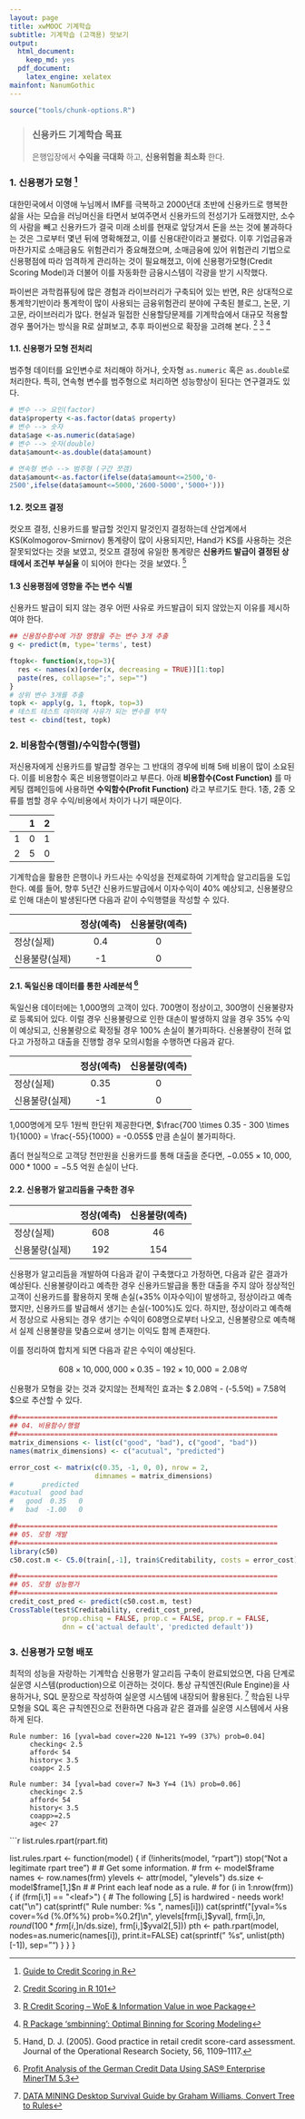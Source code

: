 ```yaml
---
layout: page
title: xwMOOC 기계학습
subtitle: 기계학습 (고객용) 맛보기
output:
  html_document: 
    keep_md: yes
  pdf_document:
    latex_engine: xelatex
mainfont: NanumGothic
---
```

 
``` r
source("tools/chunk-options.R")
```

> ### 신용카드 기계학습 목표 {.getready}
>
> 은행입장에서 **수익을 극대화** 하고, **신용위험을 최소화** 한다.

### 1. 신용평가 모형 [^ml-credit-scoring-sharma]

[^ml-credit-scoring-sharma]: [Guide to Credit Scoring in R](https://cran.r-project.org/doc/contrib/Sharma-CreditScoring.pdf)

대한민국에서 이영애 누님께서 IMF를 극복하고 2000년대 초반에 신용카드로 행복한 삶을 사는 모습을 러닝머신을 타면서 보여주면서 신용카드의 전성기가 도래했지만, 소수의 사람을 빼고 신용카드가 결국 미래 소비를 현재로 앞당겨서 돈을 쓰는 것에 불과하다는 것은 그로부터 몇년 뒤에 명확해졌고, 이를 신용대란이라고 불렀다. 이후 기업금융과 마찬가지로 소매금융도 위험관리가 중요해졌으며, 소매금융에 있어 위험관리 기법으로 신용평점에 따라 엄격하게 관리하는 것이 필요해졌고, 이에 신용평가모형(Credit Scoring Model)과 더불어 이를 자동화한 금융시스템이 각광을 받기 시작했다. 

파이썬은 과학컴퓨팅에 많은 경험과 라이브러리가 구축되어 있는 반면, R은 상대적으로 통계학기반이라 통계학이 많이 사용되는 금융위험관리 분야에 구축된 블로그, 논문, 기고문, 라이브러리가 많다. 현실과 밀접한 신용할당문제를 기계학습에서 대규모 적용할 경우 풀어가는 방식을 R로 살펴보고, 추후 파이썬으로 확장을 고려해 본다. [^credit-scoring-101] [^credit-scoring-woe] [^credit-scoring-binning]

[^credit-scoring-101]: [Credit Scoring in R 101](http://www.r-bloggers.com/credit-scoring-in-r-101/)
[^credit-scoring-woe]: [R Credit Scoring – WoE & Information Value in woe Package](http://www.r-bloggers.com/r-credit-scoring-woe-information-value-in-woe-package/)
[^credit-scoring-binning]: [R Package 'smbinning': Optimal Binning for Scoring Modeling](http://www.r-bloggers.com/r-package-smbinning-optimal-binning-for-scoring-modeling/)

#### 1.1. 신용평가 모형 전처리

범주형 데이터를 요인변수로 처리해야 하거나, 숫자형 `as.numeric` 혹은 `as.double`로 처리한다. 특히, 연속형 변수를 범주형으로 처리하면 성능향상이 된다는 연구결과도 있다.

```r
# 변수 --> 요인(factor)
data$property <-as.factor(data$ property)
# 변수 --> 숫자
data$age <-as.numeric(data$age)
# 변수 --> 숫자(double)
data$amount<-as.double(data$amount)

# 연속형 변수 --> 범주형 (구간 쪼갬)
data$amount<-as.factor(ifelse(data$amount<=2500,'0-
2500',ifelse(data$amount<=5000,'2600-5000','5000+')))
```

#### 1.2. 컷오프 결정

컷오프 결정, 신용카드를 발급할 것인지 말것인지 결정하는데 산업계에서 KS(Kolmogorov-Smirnov) 통계량이 많이 사용되지만, Hand가 KS를 사용하는 것은 잘못되었다는 것을 보였고, 컷오프 결정에 유일한 통계량은 **신용카드 발급이 결정된 상태에서 조건부 부실율** 이 되어야 한다는 것을 보였다. [^hand-2005]

[^hand-2005]: Hand, D. J. (2005). Good practice in retail credit score-card assessment. Journal of the Operational Research Society, 56, 1109–1117.

#### 1.3 신용평점에 영향을 주는 변수 식별

신용카드 발급이 되지 않는 경우 어떤 사유로 카드발급이 되지 않았는지 이유를 제시하여야 한다.


```r
## 신용점수함수에 가장 영향을 주는 변수 3개 추출
g <- predict(m, type='terms', test)

ftopk<- function(x,top=3){
  res <- names(x)[order(x, decreasing = TRUE)][1:top]
  paste(res, collapse=";", sep="")
}
# 상위 변수 3개를 추출
topk <- apply(g, 1, ftopk, top=3)
# 테스트 테스트 데이터에 사유가 되는 변수를 부착
test <- cbind(test, topk)
```

### 2. 비용함수(행렬)/수익함수(행렬)

저신용자에게 신용카드를 발급할 경우는 그 반대의 경우에 비해 5배 비용이 많이 소요된다. 이를 비용함수 혹은 비용행렬이라고 부른다.
아래 **비용함수(Cost Function)** 를 마케팅 캠페인등에 사용하면 **수익함수(Profit Function)** 라고 부르기도 한다. 1종, 2종 오류를 범할 경우 수익/비용에서 차이가 나기 때문이다. 

| | 1 | 2 |
|----|-----|-----|
| 1  |  0  |  1  |
| 2  |  5  |  0  |

기계학습을 활용한 은행이나 카드사는 수익성을 전제로하여 기계학습 알고리듬을 도입한다. 예를 들어, 
향후 5년간 신용카드발급에서 이자수익이 40% 예상되고, 신용불량으로 인해 대손이 발생된다면 다음과 같이 수익행렬을 작성할 수 있다.

|                 | 정상(예측) | 신용불량(예측) |
|-----------------|:---------:|:---------:|
| 정상(실제)         |   0.4     |     0     |
| 신용불량(실제)      |    -1     |     0     |

#### 2.1. 독일신용 데이터를 통한 사례분석 [^profit-analysis-sas]

독일신용 데이터에는 1,000명의 고객이 있다. 700명이 정상이고, 300명이 신용불량자로 등록되어 있다. 이럴 경우 신용불량으로 인한 대손이 발생하지 않을 경우 35% 수익이 예상되고, 신용불량으로 확정될 경우 100% 손실이 불가피하다. 신용불량이 전혀 없다고 가정하고 대출을 진행할 경우 모의시험을 수행하면 다음과 같다.

|                 | 정상(예측) | 신용불량(예측) |
|-----------------|:---------:|:---------:|
| 정상(실제)         |   0.35     |     0     |
| 신용불량(실제)      |    -1     |     0     |

1,000명에게 모두 1원씩 한단위 제공한다면, $\frac{700 \times 0.35 - 300 \times 1}{1000} = \frac{-55}{1000} = -0.055$ 만큼 손실이 불가피하다.

좀더 현실적으로 고객당 천만원을 신용카드를 통해 대출을 준다면, $-0.055 \times 10,000,000 * 1000 = -5.5$ 억원 손실이 난다.


#### 2.2. 신용평가 알고리듬을 구축한 경우


|                 | 정상(예측) | 신용불량(예측) |
|-----------------|:---------:|:---------:|
| 정상(실제)         |   608    |    46     |
| 신용불량(실제)      |    192    |   154    |


신용평가 알고리듬을 개발하여 다음과 같이 구축했다고 가정하면, 다음과 같은 결과가 예상된다.
신용불량이라고 예측한 경우 신용카드발급을 통한 대출을 주지 않아 정상적인 고객이 신용카드를 활용하지 못해 손실(+35% 이자수익)이 발생하고, 정상이라고 예측했지만, 신용카드를 발급해서 생기는 손실(-100%)도 있다. 하지만, 정상이라고 예측해서 정상으로 사용되는 경우 생기는 수익이 608명으로부터 나오고, 신용불량으로 예측해서 실제 신용불량을 맞춤으로써 생기는 이익도 함께 존재한다.

이를 정리하여 합치게 되면 다음과 같은 수익이 예상된다.

$$ 608 \times 10,000,000 \times 0.35 - 192 \times 10,000 = 2.08억$$

신용평가 모형을 갖는 것과 갖지않는 전체적인 효과는 $ 2.08억 - (-5.5억) = 7.58억 $으로 추산할 수 있다.

[^profit-analysis-sas]: [Profit Analysis of the German Credit Data Using SAS® Enterprise MinerTM 5.3](http://www.sas.com/technologies/analytics/datamining/miner/trial/german-credit-data.pdf)


```r
##================================================================
## 04. 비용함수/행렬
##================================================================
matrix_dimensions <- list(c("good", "bad"), c("good", "bad"))
names(matrix_dimensions) <- c("acutual", "predicted")

error_cost <- matrix(c(0.35, -1, 0, 0), nrow = 2,
                     dimnames = matrix_dimensions)
#       predicted
#acutual  good bad
#   good  0.35   0
#   bad  -1.00   0

##================================================================
## 05. 모형 개발
##================================================================
library(c50)
c50.cost.m <- C5.0(train[,-1], train$Creditability, costs = error_cost)

##================================================================
## 05. 모형 성능평가
##================================================================
credit_cost_pred <- predict(c50.cost.m, test)
CrossTable(test$Creditability, credit_cost_pred,
             prop.chisq = FALSE, prop.c = FALSE, prop.r = FALSE,
             dnn = c('actual default', 'predicted default'))
```

### 3. 신용평가 모형 배포 

최적의 성능을 자랑하는 기계학습 신용평가 알고리듬 구축이 완료되었으면, 다음 단계로 실운영 시스템(production)으로 이관하는 것이다. 통상 규칙엔진(Rule Engine)을 사용하거나, SQL 문장으로 작성하여 실운영 시스템에 내장되어 활용된다. [^convert-tree-to-rules]
학습된 나무모형을 SQL 혹은 규칙엔진으로 전환하면 다음과 같은 결과를 실운영 시스템에서 사용하게 된다.

~~~ {.output}
Rule number: 16 [yval=bad cover=220 N=121 Y=99 (37%) prob=0.04]
     checking< 2.5
     afford< 54
     history< 3.5
     coapp< 2.5

Rule number: 34 [yval=bad cover=7 N=3 Y=4 (1%) prob=0.06]
     checking< 2.5
     afford< 54
     history< 3.5
     coapp>=2.5
     age< 27
~~~


[^convert-tree-to-rules]: [DATA MINING Desktop Survival Guide by Graham Williams, Convert Tree to Rules](http://www.togaware.com/datamining/survivor/Convert_Tree.html)


```r

list.rules.rpart(rpart.fit)

list.rules.rpart <- function(model)
{
  if (!inherits(model, "rpart")) stop("Not a legitimate rpart tree")
  #
  # Get some information.
  #
  frm     <- model$frame
  names   <- row.names(frm)
  ylevels <- attr(model, "ylevels")
  ds.size <- model$frame[1,]$n
  #
  # Print each leaf node as a rule.
  #
  for (i in 1:nrow(frm))
  {
    if (frm[i,1] == "<leaf>")
    {
      # The following [,5] is hardwired - needs work!
      cat("\n")
      cat(sprintf(" Rule number: %s ", names[i]))
      cat(sprintf("[yval=%s cover=%d (%.0f%%) prob=%0.2f]\n",
                  ylevels[frm[i,]$yval], frm[i,]$n,
                  round(100*frm[i,]$n/ds.size), frm[i,]$yval2[,5]))
      pth <- path.rpart(model, nodes=as.numeric(names[i]), print.it=FALSE)
      cat(sprintf("   %s\n", unlist(pth)[-1]), sep="")
    }
  }
}


